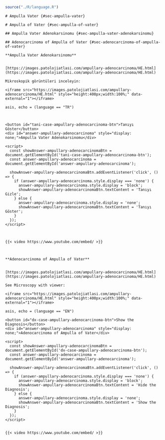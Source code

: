 
```r

source("./R/language.R")

```


```asis

# Ampulla Vater {#sec-ampulla-vater}

```




```asis

# Ampulla of Vater {#sec-ampulla-of-vater}

```




```asis

## Ampulla Vater Adenokarsinomu {#sec-ampulla-vater-adenokarsinomu}

```




```asis

## Adenocarcinoma of Ampulla of Vater {#sec-adenocarcinoma-of-ampulla-of-vater}

```




```asis

**Ampulla Vater Adenokarsinomu**


[https://images.patolojiatlasi.com/ampullary-adenocarcinoma/HE.html](https://images.patolojiatlasi.com/ampullary-adenocarcinoma/HE.html)

Mikroskopik görüntüleri inceleyin:

<iframe src="https://images.patolojiatlasi.com/ampullary-adenocarcinoma/HE.html" style="height:400px;width:100%;" data-external="1"></iframe>

```

```comment
asis, echo = (language == "TR")



<button id="tani-case-ampullary-adenocarcinoma-btn">Tanıyı Göster</button>
<div id="answer-ampullary-adenocarcinoma" style="display: none;">Ampulla Vater Adenokarsinomu</div>

<script>
  const showAnswer-ampullary-adenocarcinomaBtn = document.getElementById('tani-case-ampullary-adenocarcinoma-btn');
  const answer-ampullary-adenocarcinoma = document.getElementById('answer-ampullary-adenocarcinoma');

  showAnswer-ampullary-adenocarcinomaBtn.addEventListener('click', () => {
    if (answer-ampullary-adenocarcinoma.style.display === 'none') {
      answer-ampullary-adenocarcinoma.style.display = 'block';
      showAnswer-ampullary-adenocarcinomaBtn.textContent = 'Tanıyı Gizle';
    } else {
      answer-ampullary-adenocarcinoma.style.display = 'none';
      showAnswer-ampullary-adenocarcinomaBtn.textContent = 'Tanıyı Göster';
    }
  });
</script>



{{< video https://www.youtube.com/embed/ >}}



```



```asis

**Adenocarcinoma of Ampulla of Vater**


[https://images.patolojiatlasi.com/ampullary-adenocarcinoma/HE.html](https://images.patolojiatlasi.com/ampullary-adenocarcinoma/HE.html)

See Microscopy with viewer: 

<iframe src="https://images.patolojiatlasi.com/ampullary-adenocarcinoma/HE.html" style="height:400px;width:100%;" data-external="1"></iframe>

```


```comment
asis, echo = (language == "EN")

<button id="dx-case-ampullary-adenocarcinoma-btn">Show the Diagnosis</button>
<div id="answer-ampullary-adenocarcinoma" style="display: none;">Adenocarcinoma of Ampulla of Vater</div>

<script>
  const showAnswer-ampullary-adenocarcinomaBtn = document.getElementById('dx-case-ampullary-adenocarcinoma-btn');
  const answer-ampullary-adenocarcinoma = document.getElementById('answer-ampullary-adenocarcinoma');

  showAnswer-ampullary-adenocarcinomaBtn.addEventListener('click', () => {
    if (answer-ampullary-adenocarcinoma.style.display === 'none') {
      answer-ampullary-adenocarcinoma.style.display = 'block';
      showAnswer-ampullary-adenocarcinomaBtn.textContent = 'Hide the Diagnosis';
    } else {
      answer-ampullary-adenocarcinoma.style.display = 'none';
      showAnswer-ampullary-adenocarcinomaBtn.textContent = 'Show the Diagnosis';
    }
  });
</script>


{{< video https://www.youtube.com/embed/ >}}



```
